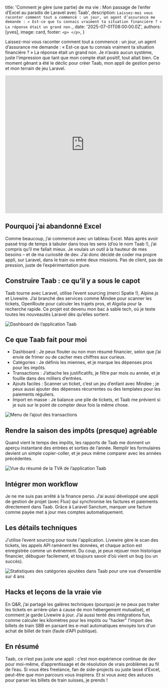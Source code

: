 
  title: 'Comment je gère (une partie) de ma vie : Mon passage de l’enfer d’Excel au paradis de Laravel avec Taab',
  description: `Laissez-moi vous raconter comment tout a commencé : un jour, un agent d’assurance me demande : « Est-ce que tu connais vraiment ta situation financière ? » La réponse était un grand non.`,
  date: '2025-07-01T08:00:00.0Z',
  authors: [yves],
  image: card,
  footer: `
    <p>
    </p>
  `,
}

Laissez-moi vous raconter comment tout a commencé : un jour, un agent d’assurance me demande : « Est-ce que tu connais vraiment ta situation financière ? » La réponse était un grand non. Je n’avais aucun système, juste l’impression que tant que mon compte était positif, tout allait bien. Ce moment gênant a été le déclic pour créer Taab, mon appli de gestion perso et mon terrain de jeu Laravel.

<!--more-->

<div>
  <iframe
    src="https://www.youtube.com/embed/C-I5-Ov8Tnw"
    frameBorder="0"
    allow="accelerometer; autoplay; clipboard-write; encrypted-media; gyroscope; picture-in-picture"
    allowFullScreen
    width="100%"
    height="440px"
  ></iframe>
</div>

## Pourquoi j’ai abandonné Excel
Comme beaucoup, j’ai commencé avec un tableau Excel. Mais après avoir passé trop de temps à tabuler dans tous les sens (d’où le nom Taab !), j’ai compris qu’il me fallait mieux. Je voulais un outil à la hauteur de mes besoins – et de ma curiosité de dev. J’ai donc décidé de coder ma propre appli, sur Laravel, dans le train ou entre deux missions. Pas de client, pas de pression, juste de l’expérimentation pure.

## Construire Taab : ce qu’il y a sous le capot
Taab tourne avec Laravel, utilise l’event sourcing (merci Spatie !), Alpine.js et Livewire. J’ai branché des services comme Mindee pour scanner les tickets, OpenRoute pour calculer les trajets pros, et Algolia pour la recherche rapide. Ce projet est devenu mon bac à sable tech, où je teste toutes les nouveautés Laravel dès qu’elles sortent.

![Dashboard de l’application Taab](/img/taab/dashboard.png "Dashboard de l’application Taab")

## Ce que Taab fait pour moi
 - Dashboard : Je peux flouter ou non mon résumé financier, selon que j’ai envie de frimer ou de cacher mes chiffres aux curieux.
 - Catégories : Je définis les miennes, et je marque les dépenses pros pour les impôts.
 - Transactions : J’attache les justificatifs, je filtre par mois ou année, et je fouille dans des milliers d’entrées.
 - Ajouts faciles : Scanner un ticket, c’est un jeu d’enfant avec Mindee ; je peux aussi ajouter des dépenses récurrentes ou des templates pour les paiements réguliers.
 - Import en masse : Je balance une pile de tickets, et Taab me prévient si je suis sur le point de compter deux fois la même chose.

![Menu de l’ajout des transactions](/img/taab/add-transactions.png "Menu de l’ajout des transactions")

## Rendre la saison des impôts (presque) agréable
Quand vient le temps des impôts, les rapports de Taab me donnent un aperçu instantané des entrées et sorties de l’année. Remplir les formulaires devient un simple copier-coller, et je peux même comparer avec les années précédentes.

![Vue du résumé de la TVA de l’application Taab](/img/taab/vat-stats.png "Vue du résumé de la TVA de l’application Taab")

## Intégrer mon workflow
Je ne me suis pas arrêté à la finance perso. J’ai aussi développé une appli de gestion de projet (avec Flux) qui synchronise les factures et paiements directement dans Taab. Grâce à Laravel Sanctum, marquer une facture comme payée met à jour mes comptes automatiquement.

## Les détails techniques
J’utilise l’event sourcing pour toute l'application. Livewire gère le scan des tickets, les appels API ramènent les données, et chaque action est enregistrée comme un événement. Du coup, je peux rejouer mon historique financier, débuguer facilement, et toujours savoir d’où vient un bug (ou un succès).

![Statistiques des catégories ajoutées dans Taab pour une vue d’ensemble sur 4 ans](/img/taab/category-stats.png "Statistiques des catégories ajoutées dans Taab pour une vue d’ensemble sur 4 ans")

## Hacks et leçons de la vraie vie
En Q&R, j’ai partagé les galères techniques (pourquoi je ne peux pas traiter les tickets en arrière-plan à cause de mon hébergement mutualisé), et comment je garde Livewire à jour. J’ai aussi tenté des intégrations fun, comme calculer les kilomètres pour les impôts ou "hacker" l’import des billets de train SBB en parsant les e-mail automatiques envoyés lors d'un achat de billet de train (faute d’API publique).

## En résumé
Taab, ce n’est pas juste une appli : c’est mon expérience continue de dev pour moi-même, d’apprentissage et de résolution de vrais problèmes au fil de l’eau. Si vous êtes freelance, fan de side-projects ou juste lassé d’Excel, peut-être que mon parcours vous inspirera. Et si vous avez des astuces pour parser les billets de train suisses, je prends !
